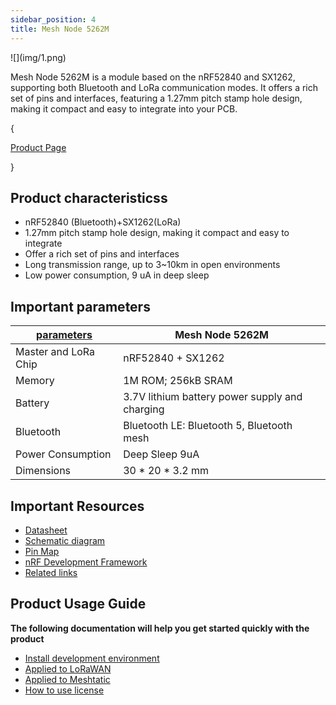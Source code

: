 ```yaml
---
sidebar_position: 4
title: Mesh Node 5262M
---
```



<div style={{ textAlign: 'center' }}>
  ![](img/1.png)
</div>

Mesh Node 5262M is a module based on the nRF52840 and SX1262, supporting both Bluetooth and LoRa communication modes. It offers a rich set of pins and interfaces, featuring a 1.27mm pitch stamp hole design, making it compact and easy to integrate into your PCB. 


{<div className={styles.btnContainer}>
  <a href="https://heltec.org/project/ht-n5262m/" className={styles.btnLink1}>
    Product Page
  </a>
</div>}

## Product characteristicss

- nRF52840 (Bluetooth)+SX1262(LoRa)
- 1.27mm pitch stamp hole design, making it compact and easy to integrate
- Offer a rich set of pins and interfaces
- Long transmission range, up to 3~10km in open environments
- Low power consumption, 9 uA in deep sleep

## Important parameters
| [parameters](https://resource.heltec.cn/download/HT-N5262M/Datasheet.pdf)         | Mesh Node 5262M    |
|--------------------|----------------------------|
|Master and LoRa Chip      |	    nRF52840 +  SX1262              |
|Memory|  	1M ROM; 256kB SRAM            |
| Battery     |   	3.7V lithium battery power supply and charging                |
| Bluetooth         | 	Bluetooth LE: Bluetooth 5, Bluetooth mesh           |
|Power Consumption       |  	Deep Sleep 9uA   |
| Dimensions         |   		30 * 20 * 3.2 mm   |


## Important Resources
- [Datasheet](https://resource.heltec.cn/download/HT-N5262M/Datasheet.pdf)
- [Schematic diagram](https://resource.heltec.cn/download/HT-N5262M/HT-N5262M_Schematic_Diagram.pdf)
- [Pin Map](https://resource.heltec.cn/download/HT-N5262M/HT-N5262M_PinMap.png)
- [nRF Development Framework](https://github.com/HelTecAutomation/Heltec_nRF52)
- [Related links](https://resource.heltec.cn/download/HT-N5262M)

## Product Usage Guide

**The following documentation will help you get started quickly with the product**
- [Install development environment](/docs/devices/open-source-devices/nrf52840-series/nrf52840-series-quick-start?nrf52840=nrf52840)
- [Applied to LoRaWAN](/docs/devices/open-source-devices/nrf52840-series/nrf52840-series-quick-start?nrf52840=lorawan)
- [Applied to Meshtatic](/docs/devices/open-source-devices/nrf52840-series/nrf52840-series-quick-start?nrf52840=meshtastic)
- [How to use license](docs/devices/general-docs/how_to_use_license)
